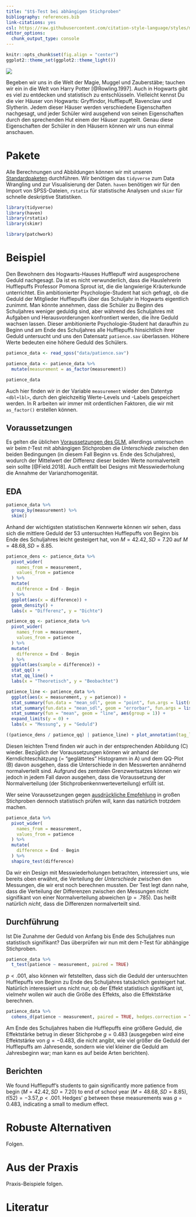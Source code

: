 ```yaml
---
title: "$t$-Test bei abhängigen Stichproben"
bibliography: references.bib
link-citations: yes
csl: https://raw.githubusercontent.com/citation-style-language/styles/master/apa.csl
editor_options: 
  chunk_output_type: console
---
```


```r
knitr::opts_chunk$set(fig.align = "center")
ggplot2::theme_set(ggplot2::theme_light())
```

![](images/owl_r.jpg)

Begeben wir uns in die Welt der Magie, Muggel und Zauberstäbe; tauchen wir ein in die Welt von Harry Potter [@Rowling.1997]. Auch in Hogwarts gibt es viel zu entdecken und statistisch zu entschlüsseln.
Vielleicht kennst Du die vier Häuser von Hogwarts: Gryffindor, Hufflepuff, Ravenclaw und Slytherin. Jedem dieser Häuser werden verschiedene Eigenschaften nachgesagt, und jeder Schüler wird ausgehend von seinen Eigenschaften durch den sprechenden Hut einem der Häuser zugeteilt. Genau diese Eigenschaften der Schüler in den Häusern können wir uns nun einmal anschauen.


# Pakete
Alle Berechnungen und Abbildungen können wir mit unseren [Standardpaketen](pakete.html) durchführen. Wir benötigen das `tidyverse` zum Data Wrangling und zur Visualisierung der Daten. `haven` benötigen wir für den Import von SPSS-Dateien, `rstatix` für statistische Analysen und `skimr` für schnelle deskriptive Statistiken.
```r
library(tidyverse)
library(haven)
library(rstatix)
library(skimr)
```

```r
library(patchwork)
```

# Beispiel
Den Bewohnern des Hogwarts-Hauses Hufflepuff wird ausgesprochene Geduld nachgesagt. Da ist es nicht verwunderlich, dass die Hauslehrerin Hufflepuffs Professor Pomona Sprout ist, die die langwierige Kräuterkunde unterrichtet. Ein ambitionierter Psychologie-Student hat sich gefragt, ob die Geduld der Mitglieder Hufflepuffs über das Schuljahr in Hogwarts eigentlich zunimmt. Man könnte annehmen, dass die Schüler zu Beginn des Schuljahres weniger geduldig sind, aber während des Schuljahres mit Aufgaben und Herausvorderungen konfrontiert werden, die ihre Geduld wachsen lassen. Dieser ambitionierte Psychologie-Student hat daraufhin zu Beginn und am Ende des Schuljahres alle Hufflepuffs hinsichtlich ihrer Geduld untersucht und uns den Datensatz `patience.sav` überlassen. Höhere Werte bedeuten eine höhere Geduld des Schülers.

```r
patience_data <- read_spss("data/patience.sav")

patience_data <- patience_data %>% 
  mutate(measurement = as_factor(measurement))

patience_data
```

Auch hier finden wir in der Variable `measurement` wieder den Datentyp `<dbl+lbl>`, durch den gleichzeitig Werte-Levels und -Labels gespeichert werden. In R arbeiten wir immer mit ordentlichen Faktoren, die wir mit `as_factor()` erstellen können.

## Voraussetzungen
Es gelten die üblichen [Voraussetzungen des GLM](voraussetzungen.html), allerdings untersuchen wir beim $t$-Test mit abhängigen Stichproben die *Unterschiede* zwischen den beiden Bedingungen (in diesem Fall Beginn vs. Ende des Schuljahres), wodurch der Mittelwert der Differenz dieser beiden Werte normalverteilt sein sollte [@Field.2018]. Auch entfällt bei Designs mit Messwiederholung die Annahme der Varianzhomogenität.

## EDA
```r
patience_data %>%
  group_by(measurement) %>% 
  skim()
```

Anhand der wichtigsten statistischen Kennwerte können wir sehen, dass sich die mittlere Geduld der 53 untersuchten Hufflepuffs von Beginn bis Ende des Schuljahres leicht gesteigert hat, von $M = 42.42, SD = 7.20$ auf $M = 48.68, SD = 8.85$. 

```r
patience_dens <- patience_data %>%
  pivot_wider(
    names_from = measurement,
    values_from = patience
  ) %>% 
  mutate(
    difference = End - Begin
  ) %>% 
  ggplot(aes(x = difference)) +
  geom_density() +
  labs(x = "Differenz", y = "Dichte")

patience_qq <- patience_data %>%
  pivot_wider(
    names_from = measurement,
    values_from = patience
  ) %>% 
  mutate(
    difference = End - Begin
  ) %>% 
  ggplot(aes(sample = difference)) +
  stat_qq() +
  stat_qq_line() +
  labs(x = "Theoretisch", y = "Beobachtet")

patience_line <- patience_data %>% 
  ggplot(aes(x = measurement, y = patience)) +
  stat_summary(fun.data = "mean_sdl", geom = "point", fun.args = list(mult = 1)) +
  stat_summary(fun.data = "mean_sdl", geom = "errorbar", fun.args = list(mult = 1), width = 0.2) +
  stat_summary(fun = "mean", geom = "line", aes(group = 1)) +
  expand_limits(y = 0) +
  labs(x = "Messung", y = "Geduld")

((patience_dens / patience_qq) | patience_line) + plot_annotation(tag_levels = "A") & theme(legend.position = "bottom")
```

Diesen leichten Trend finden wir auch in der entsprechenden Abbildung (C) wieder. Bezüglich der Voraussetzungen können wir anhand der Kerndichteschätzung (= "geglättetes" Histogramm in A) und dem QQ-Plot (B) davon ausgehen, dass die Unterschiede in den Messwerten annähernd normalverteilt sind. Aufgrund des zentralen Grenzwertsatzes können wir jedoch in jedem Fall davon ausgehen, dass die Voraussetzung der Normalverteilung (der Stichprobenkennwerteverteilung) erfüllt ist.

Wer seine Voraussetzungen gegen [ausdrückliche Empfehlung](voraussetzungen.html) in großen Stichproben dennoch statistisch prüfen will, kann das natürlich trotzdem machen.
```r
patience_data %>% 
  pivot_wider(
    names_from = measurement,
    values_from = patience
  ) %>% 
  mutate(
    difference = End - Begin
  ) %>% 
  shapiro_test(difference)
```

Da wir ein Design mit Messwiederholungen betrachten, interessiert uns, wie bereits oben erwähnt, die Verteilung der *Unterschiede* zwischen den Messungen, die wir erst noch berechnen mussten. Der Test legt dann nahe, dass die Verteilung der Differenzen zwischen den Messungen nicht signifikant von einer Normalverteilung abweichen ($p = .785$). Das heißt natürlich *nicht*, dass die Differenzen normalverteilt sind.


## Durchführung
Ist Die Zunahme der Geduld von Anfang bis Ende des Schuljahres nun statistisch signifikant? Das überprüfen wir nun mit dem $t$-Test für abhängige Stichproben.

```r
patience_data %>% 
  t_test(patience ~ measurement, paired = TRUE)
```

$p < .001$, also können wir fetstellten, dass sich die Geduld der untersuchten Hufflepuffs von Beginn zu Ende des Schuljahres tatsächlich gesteigert hat. Natürlich interessiert uns nicht nur, ob der Effekt statistisch signifikant ist, vielmehr wollen wir auch die Größe des Effekts, also die Effektstärke berechnen.

```r
patience_data %>% 
  cohens_d(patience ~ measurement, paired = TRUE, hedges.correction = TRUE)
```

Am Ende des Schuljahres haben die Hufflepuffs eine größere Geduld, die Effektstärke betrug in dieser Stichprobe $g = 0.483$ (ausgegeben wird eine Effektstärke von $g = -0.483$, die nicht angibt, wie viel größer die Geduld der Hufflepuffs am Jahresende, sondern wie viel kleiner die Geduld am Jahresbeginn war; man kann es auf beide Arten berichten).

## Berichten
We found Hufflepuff's students to gain significantly more patience from begin ($M = 42.42, SD = 7.20$) to end of school year ($M = 48.68, SD = 8.85$), $t(52) = -3.57, p < .001$. Hedges' $g$ between these measurements was $g = 0.483$, indicating a small to medium effect.

# Robuste Alternativen
Folgen.


# Aus der Praxis
Praxis-Beispiele folgen.


# Literatur